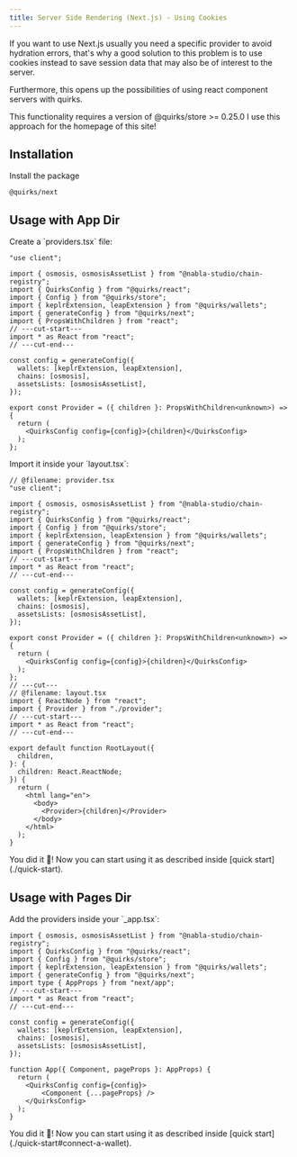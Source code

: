 ```yaml
---
title: Server Side Rendering (Next.js) - Using Cookies
---
```


If you want to use Next.js usually you need a specific provider to avoid hydration errors,
that's why a good solution to this problem is to use cookies instead to save session data
that may also be of interest to the server.

Furthermore, this opens up the possibilities of using react component servers with quirks.

<Callout type="warn" title="Notice">
This functionality requires a version of @quirks/store >= 0.25.0
</Callout>

<Callout title="Note">
I use this approach for the homepage of this site!
</Callout>

## Installation

Install the package

```package-install
@quirks/next
```

## Usage with App Dir

<Steps>
  <Step>
  Create a `providers.tsx` file:

```tsx twoslash title="/app/providers.tsx"
"use client";

import { osmosis, osmosisAssetList } from "@nabla-studio/chain-registry";
import { QuirksConfig } from "@quirks/react";
import { Config } from "@quirks/store";
import { keplrExtension, leapExtension } from "@quirks/wallets";
import { generateConfig } from "@quirks/next";
import { PropsWithChildren } from "react";
// ---cut-start---
import * as React from "react";
// ---cut-end---

const config = generateConfig({
  wallets: [keplrExtension, leapExtension],
  chains: [osmosis],
  assetsLists: [osmosisAssetList],
});

export const Provider = ({ children }: PropsWithChildren<unknown>) => {
  return (
    <QuirksConfig config={config}>{children}</QuirksConfig>
  );
};
```
</Step>
<Step>
Import it inside your `layout.tsx`:

```tsx twoslash title="/app/layout.tsx"
// @filename: provider.tsx
"use client";

import { osmosis, osmosisAssetList } from "@nabla-studio/chain-registry";
import { QuirksConfig } from "@quirks/react";
import { Config } from "@quirks/store";
import { keplrExtension, leapExtension } from "@quirks/wallets";
import { generateConfig } from "@quirks/next";
import { PropsWithChildren } from "react";
// ---cut-start---
import * as React from "react";
// ---cut-end---

const config = generateConfig({
  wallets: [keplrExtension, leapExtension],
  chains: [osmosis],
  assetsLists: [osmosisAssetList],
});

export const Provider = ({ children }: PropsWithChildren<unknown>) => {
  return (
    <QuirksConfig config={config}>{children}</QuirksConfig>
  );
};
// ---cut---
// @filename: layout.tsx
import { ReactNode } from "react";
import { Provider } from "./provider";
// ---cut-start---
import * as React from "react";
// ---cut-end---

export default function RootLayout({
  children,
}: {
  children: React.ReactNode;
}) {
  return (
    <html lang="en">
      <body>
        <Provider>{children}</Provider>
      </body>
    </html>
  );
}
```
</Step>
<Step>
You did it 🎉! Now you can start using it as described inside 
[quick start](./quick-start).
</Step>
</Steps>

## Usage with Pages Dir
<Steps>
<Step>
Add the providers inside your `_app.tsx`:

```tsx twoslash title="/pages/_app.tsx"
import { osmosis, osmosisAssetList } from "@nabla-studio/chain-registry";
import { QuirksConfig } from "@quirks/react";
import { Config } from "@quirks/store";
import { keplrExtension, leapExtension } from "@quirks/wallets";
import { generateConfig } from "@quirks/next";
import type { AppProps } from "next/app";
// ---cut-start---
import * as React from "react";
// ---cut-end---

const config = generateConfig({
  wallets: [keplrExtension, leapExtension],
  chains: [osmosis],
  assetsLists: [osmosisAssetList],
});

function App({ Component, pageProps }: AppProps) {
  return (
    <QuirksConfig config={config}>
        <Component {...pageProps} />
    </QuirksConfig>
  );
}
```
</Step>
<Step>
You did it 🎉! Now you can start using it as described inside 
[quick start](./quick-start#connect-a-wallet).
</Step>
</Steps>
